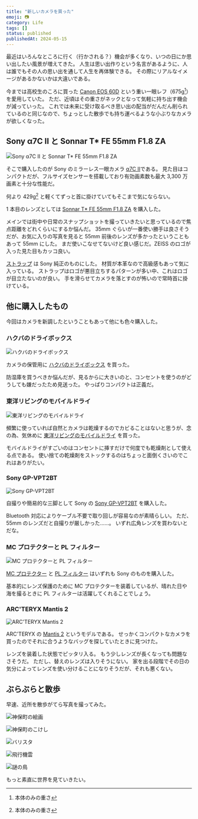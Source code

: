 ```yaml
---
title: "新しいカメラを買った"
emoji: 📷
category: Life
tags: []
status: published
publishedAt: 2024-05-15
---
```


最近はいろんなところに行く（行かされる？）機会が多くなり、いつの日にか思い出したい風景が増えてきた。
人生は思い出作りという名言があるように、人は誰でもその人の思い出を通して人生を再体験できる。
その際にリアルなイメージがあるかないかは大違いである。

今までは高校生のころに買った [Canon EOS 60D](https://global.canon/ja/c-museum/product/dslr805.html) という重い一眼レフ（675g[^1]）を愛用していた。
ただ、近頃はその重さがネックとなって気軽に持ち出す機会が減っていった。
これでは未来に受け取るべき思い出の配当がだんだん削られているのと同じなので、ちょっとした散歩でも持ち運べるような小ぶりなカメラが欲しくなった。

[^1]: 本体のみの重さ

## Sony α7C II と Sonnar T* FE 55mm F1.8 ZA

![Sony α7C II と Sonnar T* FE 55mm F1.8 ZA](/images/life/2024-05-15/01.jpg)

そこで購入したのが Sony のミラーレス一眼カメラ [α7C II](https://amzn.asia/d/fivh6np)である。
見た目はコンパクトだが、フルサイズセンサーを搭載しており有効画素数も最大 3,300 万画素と十分な性能だ。

何より 429g[^2] と軽くてずっと首に掛けていてもそこまで気にならない。

[^2]: 本体のみの重さ

1 本目のレンズとしては [Sonnar T* FE 55mm F1.8 ZA](https://amzn.asia/d/ddyyHp6) を購入した。

メインでは街中や日常のスナップショットを撮っていきたいと思っているので焦点距離をどれくらいにするか悩んだ。
35mm ぐらいが一番使い勝手は良さそうだが、お気に入りの写真を見ると 55mm 前後のレンズが多かったということもあって 55mm にした。
まだ使いこなせてないけど良い感じだ。ZEISS のロゴが入った見た目もカッコ良い。

[ストラップ](https://amzn.asia/d/crtFN6W) は Sony 純正のものにした。
材質が本革なので高級感もあって気に入っている。
ストラップはロゴが悪目立ちするパターンが多い中、これはロゴが目立たないのが良い。
手を滑らせてカメラを落とすのが怖いので常時首に掛けている。

## 他に購入したもの

今回はカメラを新調したということもあって他にも色々購入した。

### ハクバのドライボックス

![ハクバのドライボックス](/images/life/2024-05-15/02.jpg)

カメラの保管用に [ハクバのドライボックス](https://amzn.asia/d/2zBN5kZ) を買った。

防湿庫を買うべきか悩んだが、見るからに大きいのと、コンセントを使うのがどうしても嫌だったため見送った。
やっぱりコンパクトは正義だ。

### 東洋リビングのモバイルドライ

![東洋リビングのモバイルドライ](/images/life/2024-05-15/03.jpg)

頻繁に使っていれば自然とカメラは乾燥するのでカビることはないと思うが、念の為、気休めに [東洋リビングのモバイルドライ](https://amzn.asia/d/gxelJQu) を買った。

モバイルドライがすごいのはコンセントに挿すだけで何度でも乾燥剤として使える点である。
使い捨ての乾燥剤をストックするのはちょっと面倒くさいのでこれはありがたい。

### Sony GP-VPT2BT

![Sony GP-VPT2BT](/images/life/2024-05-15/04.jpg)

自撮りや簡易的な三脚として Sony の [Sony GP-VPT2BT](https://amzn.asia/d/40wKjcc) を購入した。

Bluetooth 対応によりケーブル不要で取り回しが容易なのが素晴らしい。
ただ、55mm のレンズだと自撮りが厳しかった……。
いずれ広角レンズを買わないとだな。

### MC プロテクターと PL フィルター

![MC プロテクターと PL フィルター](/images/life/2024-05-15/05.jpg)

[MC プロテクター](https://amzn.asia/d/b5X5Sl3) と [PL フィルター](https://amzn.asia/d/hHjmyMd) はいずれも Sony のものを購入した。

基本的にレンズ保護のために MC プロテクターを装着しているが、晴れた日や海を撮るときに PL フィルターは活躍してくれることでしょう。

### ARC'TERYX Mantis 2

![ARC'TERYX Mantis 2](/images/life/2024-05-15/06.jpg)

ARC'TERYX の [Mantis 2](https://arcteryx.jp/products/mantis-2-waist-pack?variant=47677826793703) というモデルである。
せっかくコンパクトなカメラを買ったのでそれに合うようなバッグを探していたときに見つけた。

レンズを装着した状態でピッタリ入る。
もう少しレンズが長くなっても問題なさそうだ。
ただし、替えのレンズは入りそうにない。
家を出る段階でその日の気分によってレンズを使い分けることになりそうだが、それも悪くない。

## ぶらぶらと散歩

早速、近所を散歩がてら写真を撮ってみた。

![神保町の絵画](/images/life/2024-05-15/07.jpg "f6.3 1/400s ISO100")

![神保町のこけし](/images/life/2024-05-15/08.jpg "f6.3 1/125 ISO160")

![バリスタ](/images/life/2024-05-15/09.jpg "f10 1/125 ISO6400")

![飛行機雲](/images/life/2024-05-15/10.jpg "f5 1/1250 ISO100")

![謎の鳥](/images/life/2024-05-15/11.jpg "f13 1/125 ISO800")

もっと素直に世界を見ていきたい。
